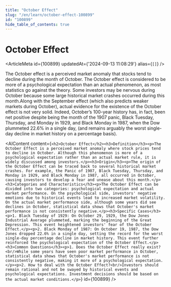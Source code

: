 ```yaml
---
title: "October Effect"
slug: "/en/learn/october-effect-100899"
id: "100899"
hide_table_of_contents: true
---
```



# October Effect

<ArticleMeta id={100899} updatedAt={'2024-09-13 11:08:29'} alias={`[]`} />
<div className='border-solid border-b border-t-0 my-4 border-[var(--ifm-color-gray-300)]' />

The October effect is a perceived market anomaly that stocks tend to decline during the month of October. The October effect is considered to be more of a psychological expectation than an actual phenomenon, as most statistics go against the theory. Some investors may be nervous during October because some large historical market crashes occurred during this month.Along with the September effect (which also predicts weaker markets during October), actual evidence for the existence of the October effect is not very solid. Indeed, October’s 100-year history has, in fact, been net positive despite being the month of the 1907 panic, Black Tuesday, Thursday, and Monday in 1929, and Black Monday in 1987, when the Dow plummeted 22.6% in a single day, (and remains arguably the worst single-day decline in market history on a percentage basis).

<AIContent content={`<h2>October Effect</h2><h3>Definition</h3><p>The October Effect is a perceived market anomaly where stock prices tend to decline in October. Although this phenomenon is more of a psychological expectation rather than an actual market rule, it is widely discussed among investors.</p><h3>Origin</h3><p>The origin of the October Effect can be traced back to several historical market crashes. For example, the Panic of 1907, Black Tuesday, Thursday, and Monday in 1929, and Black Monday in 1987, all occurred in October, causing investors to develop a fear and unease about this month.</p><h3>Categories and Characteristics</h3><p>The October Effect can be divided into two categories: psychological expectation and actual market performance. On the psychological side, investors' negative emotions due to historical events lead to increased market volatility. On the actual market performance side, although some years did see declines in October, statistical data shows that October's market performance is not consistently negative.</p><h3>Specific Cases</h3><p>1. Black Tuesday of 1929: On October 29, 1929, the Dow Jones Industrial Average plummeted, marking the beginning of the Great Depression. This event heightened investors' fear of the October Effect.</p><p>2. Black Monday of 1987: On October 19, 1987, the Dow Jones dropped 22.6% in a single day, setting the record for the worst single-day percentage decline in market history. This event further reinforced the psychological expectation of the October Effect.</p><h3>Common Questions</h3><p>1. Does the October Effect really exist?<br/>While some years have seen poor market performance in October, statistical data shows that October's market performance is not consistently negative, making it more of a psychological expectation.</p><p>2. How to deal with the October Effect?<br/>Investors should remain rational and not be swayed by historical events and psychological expectations. Investment decisions should be based on the actual market conditions.</p>`} id={100899} />
